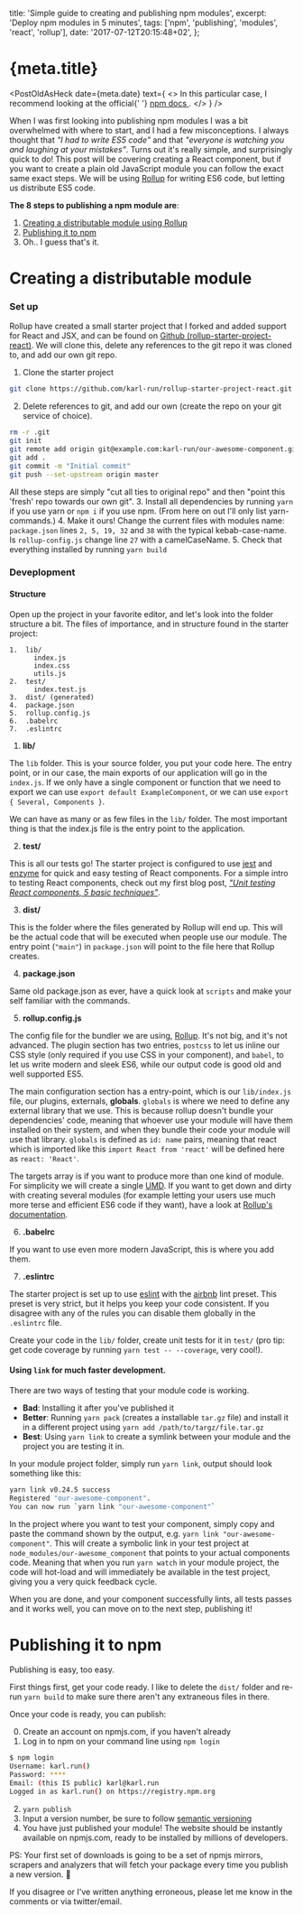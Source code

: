   title: 'Simple guide to creating and publishing npm modules',
  excerpt: 'Deploy npm modules in 5 minutes',
  tags: ['npm', 'publishing', 'modules', 'react', 'rollup'],
  date: '2017-07-12T20:15:48+02',
};

# {meta.title}

<PostOldAsHeck
  date={meta.date}
  text={
    <>
      In this particular case, I recommend looking at the official{' '}
      <a
        target="_blank"
        href="https://docs.npmjs.com/creating-and-publishing-scoped-public-packages"
      >
        npm docs
      </a>
      .
    </>
  }
/>

When I was first looking into publishing npm modules I was a bit overwhelmed with where to start, and I had a few misconceptions. I always thought that _"I had to write ES5 code"_ and that _"everyone is watching you and laughing at your mistakes"_. Turns out it's really simple, and surprisingly quick to do! This post will be covering creating a React component, but if you want to create a plain old JavaScript module you can follow the exact same exact steps. We will be using [Rollup](https://github.com/rollup/rollup) for writing ES6 code, but letting us distribute ES5 code.

**The 8 steps to publishing a npm module are**:

1. [Creating a distributable module using Rollup](#creating-a-distributable-module)
2. [Publishing it to npm](#publishing-it-to-npm)
3. Oh.. I guess that's it.

# Creating a distributable module

### Set up

Rollup have created a small starter project that I forked and added support for React and JSX, and can be found on [Github (rollup-starter-project-react)](https://github.com/karl-run/rollup-starter-project-react). We will clone this, delete any references to the git repo it was cloned to, and add our own git repo.

1. Clone the starter project

```bash
git clone https://github.com/karl-run/rollup-starter-project-react.git
```

2. Delete references to git, and add our own (create the repo on your git service of choice).

```bash
rm -r .git
git init
git remote add origin git@example.com:karl-run/our-awesome-component.git
git add .
git commit -m "Initial commit"
git push --set-upstream origin master
```

All these steps are simply "cut all ties to original repo" and then "point this 'fresh' repo towards our own git". 3. Install all dependencies by running `yarn` if you use yarn or `npm i` if you use npm. (From here on out I'll only list yarn-commands.) 4. Make it ours! Change the current files with modules name: `package.json` lines `2, 5, 19, 32` and `38` with the typical kebab-case-name. Is `rollup-config.js` change line `27` with a camelCaseName. 5. Check that everything installed by running `yarn build`

### Deveplopment

#### Structure

Open up the project in your favorite editor, and let's look into the folder structure a bit. The files of importance, and in structure found in the starter project:

```none
1.  lib/
      index.js
      index.css
      utils.js
2.  test/
      index.test.js
3.  dist/ (generated)
4.  package.json
5.  rollup.config.js
6.  .babelrc
7.  .eslintrc
```

1. **lib/**

The `lib` folder. This is your source folder, you put your code here. The entry point, or in our case, the main exports of our application will go in the `index.js`. If we only have a single component or function that we need to export we can use `export default ExampleComponent`, or we can use `export { Several, Components }`.

We can have as many or as few files in the `lib/` folder. The most important thing is that the index.js file is the entry point to the application.

2. **test/**

This is all our tests go! The starter project is configured to use [jest](https://facebook.github.io/jest/) and [enzyme](https://github.com/airbnb/enzyme) for quick and easy testing of React components. For a simple intro to testing React components, check out my first blog post, [_"Unit testing React components, 5 basic techniques"_](/2017/06/30/getting-up-and-running-with-testing-react/).

3. **dist/**

This is the folder where the files generated by Rollup will end up. This will be the actual code that will be executed when people use our module. The entry point (`"main"`) in `package.json` will point to the file here that Rollup creates.

4. **package.json**

Same old package.json as ever, have a quick look at `scripts` and make your self familiar with the commands.

5. **rollup.config.js**

The config file for the bundler we are using, [Rollup](https://github.com/rollup/rollup). It's not big, and it's not advanced. The plugin section has two entries, `postcss` to let us inline our CSS style (only required if you use CSS in your component), and `babel`, to let us write modern and sleek ES6, while our output code is good old and well supported ES5.

The main configuration section has a entry-point, which is our `lib/index.js` file, our plugins, externals, **globals**. `globals` is where we need to define any external library that we use. This is because rollup doesn't bundle your dependencies' code, meaning that whoever use your module will have them installed on their system, and when they bundle their code your module will use that library. `globals` is defined as `id: name` pairs, meaning that react which is imported like this `import React from 'react'` will be defined here as `react: 'React'`.

The targets array is if you want to produce more than one kind of module. For simplicity we will create a single [UMD](https://github.com/umdjs/umd). If you want to get down and dirty with creating several modules (for example letting your users use much more terse and efficient ES6 code if they want), have a look at [Rollup's documentation](https://github.com/rollup/rollup/wiki/pkg.module).

6. **.babelrc**

If you want to use even more modern JavaScript, this is where you add them.

7. **.eslintrc**

The starter project is set up to use [eslint](http://eslint.org/) with the [airbnb](https://www.npmjs.com/package/eslint-config-airbnb) lint preset. This preset is very strict, but it helps you keep your code consistent. If you disagree with any of the rules you can disable them globally in the `.eslintrc` file.

Create your code in the `lib/` folder, create unit tests for it in `test/` (pro tip: get code coverage by running `yarn test -- --coverage`, very cool!).

#### Using `link` for **much** faster development.

There are two ways of testing that your module code is working.

- **Bad**: Installing it after you've published it
- **Better**: Running `yarn pack` (creates a installable `tar.gz` file) and install it in a different project using `yarn add /path/to/targz/file.tar.gz`
- **Best**: Using `yarn link` to create a symlink between your module and the project you are testing it in.

In your module project folder, simply run `yarn link`, output should look something like this:

```bash
yarn link v0.24.5 success
Registered "our-awesome-component".
You can now run `yarn link "our-awesome-component"`
```

In the project where you want to test your component, simply copy and paste the command shown by the output, e.g. `yarn link "our-awesome-component"`. This will create a symbolic link in your test project at `node_modules/our-awesome_component` that points to your actual components code. Meaning that when you run `yarn watch` in your module project, the code will hot-load and will immediately be available in the test project, giving you a very quick feedback cycle.

When you are done, and your component successfully lints, all tests passes and it works well, you can move on to the next step, publishing it!

# Publishing it to npm

Publishing is easy, too easy.

First things first, get your code ready. I like to delete the `dist/` folder and re-run `yarn build` to make sure there aren't any extraneous files in there.

Once your code is ready, you can publish:

0. Create an account on npmjs.com, if you haven't already
1. Log in to npm on your command line using `npm login`

```bash
$ npm login
Username: karl.run()
Password: ****
Email: (this IS public) karl@karl.run
Logged in as karl.run() on https://registry.npm.org
```

2. `yarn publish`
3. Input a version number, be sure to follow [semantic versioning](https://docs.npmjs.com/getting-started/semantic-versioning)
4. You have just published your module! The website should be instantly available on npmjs.com, ready to be installed by millions of developers.

PS: Your first set of downloads is going to be a set of npmjs mirrors, scrapers and analyzers that will fetch your package every time you publish a new version. 🤖

If you disagree or I've written anything erroneous, please let me know in the comments or via twitter/email.
